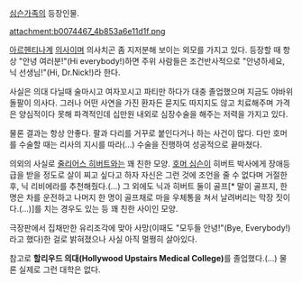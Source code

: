 [[심슨가족]]의 등장인물. 

attachment:b0074467_4b853a6e11d1f.png

[[아르헨티나]]계 [[의사]]이며 의사치곤 좀 지저분해 보이는 외모를 가지고 있다. 등장할 때 항상 "안녕 여러분!"(Hi everybody!)하면 주위 사람들은 조건반사적으로 "안녕하세요, 닉 선생님!"(Hi, Dr.Nick!)라 한다.

사실은 의대 다닐때 술마시고 여자꼬시고 파티만 하다가 대충 졸업했으며 지금도 야바위 돌팔이 의사다. 그러나 어떤 사연을 가진 환자든 묻지도 따지지도 않고 치료해주며 가격은 양심적이다 못해 파격적인데 십만원 내외로 심장수술을 해주는 저력을 가지고 있다.

물론 결과는 항상 안좋다. 팔과 다리를 거꾸로 붙인다거나 하는 사건이 많다. 다만 호머를 수술할 때는 리사의 지시를 따라(...) 수술을 진행하여 성공적으로 끝마쳤다. 

의외의 사실로 [[줄리어스 히버트]]와는 꽤 친한 모양. [[호머 심슨]]이 히버트 박사에게 장애등급을 받을 정도로 살이 찌고 싶다고 하자 자신은 그런 것에 조언을 줄 수 없다며 거절한 후, 닉 리비에라를 추천해줬다.(...) 그 외에도 닉과 히버트 둘이 골프[* 말이 골프지, 한 명은 차를 운전하고 나머지 한 명이 골프채로 마을 우체통을 쳐서 날려버리는 막장 짓이다.(...)]를 치는 경우도 있는 등 꽤 친한 사이인 모양.

극장판에서 집채만한 유리조각에 맞아 사망(이때도 "모두들 안녕!"(Bye, Everybody!)라고 했다)한 걸로 밝혀졌으나 사실 아직 멀쩡히 살아있다.

참고로 '''할리우드 의대(Hollywood Upstairs Medical College)'''를 졸업했다.(...) 물론 실제로 그런 대학은 없다.
